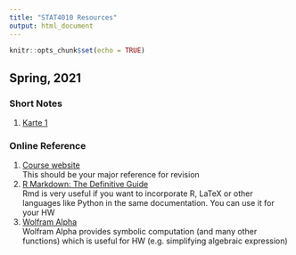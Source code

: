 ```yaml
---
title: "STAT4010 Resources"
output: html_document
---
```


```r
knitr::opts_chunk$set(echo = TRUE)
```

## Spring, 2021

### Short Notes
1. [Karte 1](2021S/Karte-1.html) 

### Online Reference
1. [Course website](https://sites.google.com/site/kwchankeith/teaching/s4010/s4010-2021Spring)  
This should be your major reference for revision  
2. [R Markdown: The Definitive Guide](https://bookdown.org/yihui/rmarkdown/)  
Rmd is very useful if you want to incorporate R, LaTeX or other languages like Python in the same documentation. You can use it for your HW  
3. [Wolfram Alpha](https://www.wolframalpha.com/)  
Wolfram Alpha provides symbolic computation (and many other functions) which is useful for HW (e.g. simplifying algebraic expression)  